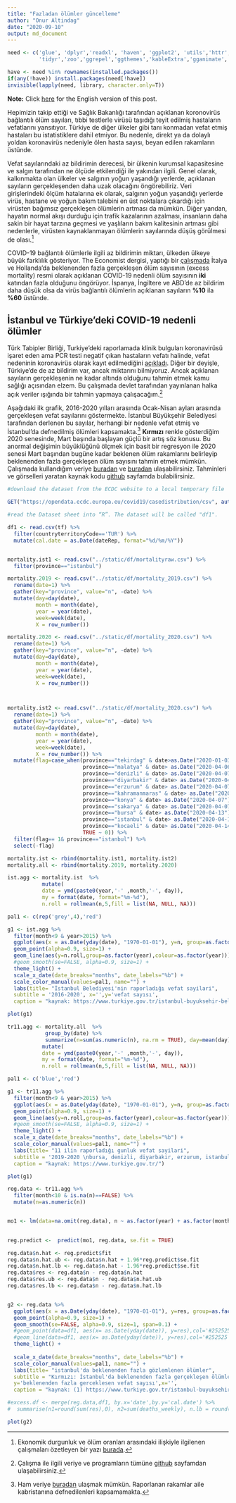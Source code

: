 ```yaml
---
title: "Fazladan ölümler güncelleme"
author: "Onur Altindag"
date: "2020-09-10" 
output: md_document
---
```


```r
need <- c('glue', 'dplyr','readxl', 'haven', 'ggplot2', 'utils','httr', 'viridis', 'ggsci',
          'tidyr','zoo','ggrepel','ggthemes','kableExtra','gganimate','lubridate')

have <- need %in% rownames(installed.packages()) 
if(any(!have)) install.packages(need[!have]) 
invisible(lapply(need, library, character.only=T)) 
```



**Note:** Click [here](/pt-tr/posts/excess_mortality_eng/) for the English version of this post. 

Hepimizin takip ettiği ve Sağlık Bakanlığı tarafından açıklanan koronovirüs bağlantılı ölüm sayıları, tıbbi testlerle virüsü taşıdığı teyit edilmiş hastaların vefatlarını yansıtıyor. Türkiye de diğer ülkeler gibi tanı konmadan vefat etmiş hastaları bu istatistiklere dahil etmiyor. Bu nedenle, direkt ya da dolaylı yoldan koronavirüs nedeniyle ölen hasta sayısı, beyan edilen rakamların üstünde.

Vefat sayılarındaki az bildirimin derecesi, bir ülkenin kurumsal kapasitesine ve salgın tarafından ne ölçüde etkilendiği ile yakından ilgili. Genel olarak, kalkınmakta olan ülkeler ve salgının yoğun yaşandığı yerlerde, açıklanan sayıların gerçekleşenden daha uzak olacağını öngörebiliriz. Veri girişlerindeki ölçüm hatalarına ek olarak, salgının yoğun yaşandığı yerlerde virüs, hastane ve yoğun bakım talebini en üst noktalara çıkardığı için virüsten bağımsız gerçekleşen ölümlerin artması da  mümkün. Diğer yandan, hayatın normal akışı durduğu için trafik kazalarının azalması, insanların daha sakin bir hayat tarzına geçmesi ve yaşlıların bakım kalitesinin artması gibi nedenlerle, virüsten kaynaklanmayan ölümlerin sayılarında düşüş görülmesi de olası.^[Ekonomik durgunluk ve ölüm oranları arasındaki ilişkiyle ilgilenen çalışmaları  özetleyen bir yazı [burada](https://voxeu.org/article/economic-crises-and-mortality).]

COVID-19 bağlantılı ölümlerle ilgili az bildirimin miktarı, ülkeden ülkeye büyük farklılık gösteriyor. The Economist dergisi, yaptığı bir [çalışmada](https://www.economist.com/graphic-detail/2020/04/16/tracking-covid-19-excess-deaths-across-countries) İtalya ve Hollanda’da beklenenden fazla gerçekleşen ölüm sayısının (excess mortality) resmi olarak açıklanan COVID-19 nedenli ölüm sayısının **iki** katından fazla olduğunu öngörüyor. İspanya, İngiltere ve ABD’de az bildirim daha düşük olsa da virüs bağlantılı ölümlerin açıklanan sayıların **%10** ila **%60** üstünde.

## İstanbul ve Türkiye'deki COVID-19 nedenli ölümler 

Türk Tabipler Birliği, Turkiye’deki raporlamada klinik bulguları koronavirüsü işaret eden ama PCR testi negatif çıkan hastaların vefatı halinde, vefat nedeninin koronavirüs olarak kayıt edilmediğini  [açıkladı](http://www.cumhuriyet.com.tr/haber/ttb-saglik-bakanligi-kovid-19-olumlerini-dunya-saglik-orgutu-kodlarina-gore-raporlamiyor-1731938). Diğer bir deyişle, Türkiye’de de az bildirim var, ancak miktarını bilmiyoruz. Ancak  açıklanan sayıların gerçekleşenin ne kadar altında olduğunu  tahmin etmek kamu sağlığı açısından elzem. Bu çalışmada devlet tarafından yayınlanan halka açık veriler ışığında bir tahmin yapmaya çalışacağım.^[Çalışma ile ilgili veriye ve programların tümüne  [github](https://github.com/ronuraltindag/personalweb/tree/master/content/posts) sayfamdan ulaşabilirsiniz.] 

Aşağıdaki ilk grafik, 2016-2020 yılları arasında Ocak-Nisan ayları arasında gerçekleşen vefat sayılarını göstermekte. İstanbul Büyükşehir Belediyesi tarafından derlenen bu sayılar, herhangi bir nedenle vefat etmiş ve İstanbul’da defnedilmiş ölümleri kapsamakta.^[Ham veriye [buradan](https://www.turkiye.gov.tr/istanbul-buyuksehir-belediyesi-vefat-sorgulama) ulaşmak mümkün. Raporlanan rakamlar aile kabristanına defnedilenleri kapsamamakta.] **Kırmızı** renkle gösterdiğim 2020 senesinde, Mart başında başlayan güçlü bir artış söz konusu. Bu anormal değişimin büyüklüğünü ölçmek için basit bir regresyon ile 2020 senesi Mart başından bugüne kadar beklenen ölüm rakamlarını belirleyip beklenenden fazla gerçekleşen ölüm sayısını tahmin etmek mümkün. Çalışmada kullandığım veriye [buradan](/static/df/mortalityraw.csv) ve [buradan](/static/df/tur_covid19.csv) ulaşabilirsiniz. Tahminleri ve görselleri yaratan kaynak kodu [github](https://github.com/ronuraltindag/personalweb/blob/master/content/posts/excess_mortality_eng.pt-tr.Rmd)  sayfamda bulabilirsiniz. 

```r



#download the dataset from the ECDC website to a local temporary file

GET("https://opendata.ecdc.europa.eu/covid19/casedistribution/csv", authenticate(":", ":", type="ntlm"), write_disk(tf <- tempfile(fileext = ".csv")))

#read the Dataset sheet into “R”. The dataset will be called "df1".

df1 <- read.csv(tf) %>%
  filter(countryterritoryCode=='TUR') %>%
  mutate(cal.date = as.Date(dateRep, format="%d/%m/%Y"))


mortality.ist1 <- read.csv("../static/df/mortalityraw.csv") %>%
  filter(province=="istanbul")

mortality.2019 <- read.csv("../static/df/mortality_2019.csv") %>%
  rename(date=1) %>%
  gather(key="province", value="n", -date) %>%
  mutate(day=day(date), 
         month = month(date), 
         year = year(date), 
         week=week(date), 
         X = row_number())  

mortality.2020 <- read.csv("../static/df/mortality_2020.csv") %>%
  rename(date=1) %>%
  gather(key="province", value="n", -date) %>%
  mutate(day=day(date), 
         month = month(date), 
         year = year(date), 
         week=week(date), 
         X = row_number())  



mortality.ist2 <- read.csv("../static/df/mortality_2020.csv") %>%
  rename(date=1) %>%
  gather(key="province", value="n", -date) %>%
  mutate(day=day(date), 
         month = month(date), 
         year = year(date), 
         week=week(date), 
         X = row_number()) %>%
  mutate(flag=case_when(province=="tekirdag" & date>as.Date("2020-01-03") ~ 1, 
                        province=="malatya" & date> as.Date("2020-04-06") ~ 1,
                        province=="denizli" & date> as.Date("2020-04-07") ~ 1,
                        province=="diyarbakir" & date> as.Date("2020-04-07") ~ 1,
                        province=="erzurum" & date> as.Date("2020-04-07") ~ 1,
                        province=="kahramanmaras" & date> as.Date("2020-04-07") ~ 1,
                        province=="konya" & date> as.Date("2020-04-07") ~ 1,
                        province=="sakarya" & date> as.Date("2020-04-07") ~ 1,
                        province=="bursa" & date> as.Date("2020-04-13") ~ 1,
                        province=="istanbul" & date> as.Date("2020-04-13") ~ 1,
                        province=="kocaeli" & date> as.Date("2020-04-14") ~ 1,
                        TRUE ~ 0)) %>%
  filter(flag== 1& province=="istanbul") %>%
  select(-flag) 

mortality.ist <- rbind(mortality.ist1, mortality.ist2)
mortality.all <- rbind(mortality.2019, mortality.2020)

```


```r

ist.agg <- mortality.ist  %>%
           mutate(
           date = ymd(paste0(year,'-' ,month,'-', day)),
           my = format(date, format="%m-%d"), 
           n.roll = rollmean(n,5,fill = list(NA, NULL, NA)))

pal1 <- c(rep('grey',4),'red')      

g1 <- ist.agg %>%
  filter(month<9 & year>2015) %>%
  ggplot(aes(x = as.Date(yday(date), "1970-01-01"), y=n, group=as.factor(year),colour=as.factor(year))) +
  geom_point(alpha=0.9, size=1) + 
  geom_line(aes(y=n.roll,group=as.factor(year),colour=as.factor(year))) + 
  #geom_smooth(se=FALSE, alpha=0.9, size=1) +
  theme_light() + 
  scale_x_date(date_breaks="months", date_labels="%b") + 
  scale_color_manual(values=pal1, name="") + 
  labs(title= "İstanbul Belediyesi'nin raporladığı vefat sayilari", 
  subtitle = '2016-2020', x='',y='vefat sayısı', 
  caption = "kaynak: https://www.turkiye.gov.tr/istanbul-buyuksehir-belediyesi-vefat-sorgulama")

plot(g1)

```



```r

tr11.agg <- mortality.all  %>%
            group_by(date) %>%
            summarize(n=sum(as.numeric(n), na.rm = TRUE), day=mean(day), month=mean(month), year=mean(year), week=mean(week))              %>%
           mutate(
           date = ymd(paste0(year,'-' ,month,'-', day)),
           my = format(date, format="%m-%d"), 
           n.roll = rollmean(n,5,fill = list(NA, NULL, NA)))

pal1 <- c('blue','red')      

g1 <- tr11.agg %>%
  filter(month<9 & year>2015) %>%
  ggplot(aes(x = as.Date(yday(date), "1970-01-01"), y=n, group=as.factor(year),colour=as.factor(year))) +
  geom_point(alpha=0.9, size=1) + 
  geom_line(aes(y=n.roll,group=as.factor(year),colour=as.factor(year))) + 
  #geom_smooth(se=FALSE, alpha=0.9, size=1) +
  theme_light() + 
  scale_x_date(date_breaks="months", date_labels="%b") + 
  scale_color_manual(values=pal1, name="") + 
  labs(title= "11 ilin raporladığı gunluk vefat sayilari", 
  subtitle = '2019-2020 \nbursa, denizli, diyarbakir, erzurum, istanbul, kocaeli, konya, malatya, maras, sakarya, tekirdag', x='',y='vefat sayısı', 
  caption = "kaynak: https://www.turkiye.gov.tr/")

plot(g1)

```



```r

reg.data <- tr11.agg %>%
  filter(month<10 & is.na(n)==FALSE) %>%
  mutate(n=as.numeric(n))


mo1 <- lm(data=na.omit(reg.data), n ~ as.factor(year) + as.factor(month))
  

reg.predict <-  predict(mo1, reg.data, se.fit = TRUE)

reg.data$n.hat <- reg.predict$fit
reg.data$n.hat.ub <- reg.data$n.hat + 1.96*reg.predict$se.fit
reg.data$n.hat.lb <- reg.data$n.hat - 1.96*reg.predict$se.fit
reg.data$res <- reg.data$n - reg.data$n.hat 
reg.data$res.ub <- reg.data$n - reg.data$n.hat.ub 
reg.data$res.lb <- reg.data$n - reg.data$n.hat.lb 


g2 <- reg.data %>%
  ggplot(aes(x = as.Date(yday(date), "1970-01-01"), y=res, group=as.factor(year),colour=as.factor(year))) +
  geom_point(alpha=0.9, size=1) + 
  geom_smooth(se=FALSE, alpha=0.9, size=1, span=0.1) +
  #geom_point(data=df1, aes(x= as.Date(yday(date)), y=res),col='#252525',alpha=0.9, size=1) + 
  #geom_line(data=df1, aes(x= as.Date(yday(date)), y=res),col='#252525',alpha=0.9, size=1) +
  theme_light() + 
  
  scale_x_date(date_breaks="months", date_labels="%b") + 
  scale_color_manual(values=pal1, name="") + 
  labs(title= "istanbul'da beklenenden fazla gözlemlenen ölümler", 
  subtitle = "Kırmızı: İstanbul'da beklenenden fazla gerçekleşen ölümler (ibb vefat istatistikleri) \nSiyah: Türkiye için raporlanan koronavirüs ölüm sayısı (Sağlık Bakanlığı)", 
  y='beklenenden fazla gerceklesen vefat sayısı',x='', 
  caption = "kaynak: (1) https://www.turkiye.gov.tr/istanbul-buyuksehir-belediyesi-vefat-sorgulama (2) Sağlık Bakanlığı") 

#excess.df <- merge(reg.data,df1, by.x='date',by.y='cal.date') %>%
#  summarise(n1=round(sum(res),0), n2=sum(deaths_weekly), n.lb = round(sum(res.lb),0), n.ub = round(sum(res.ub),0))

plot(g2)

```




